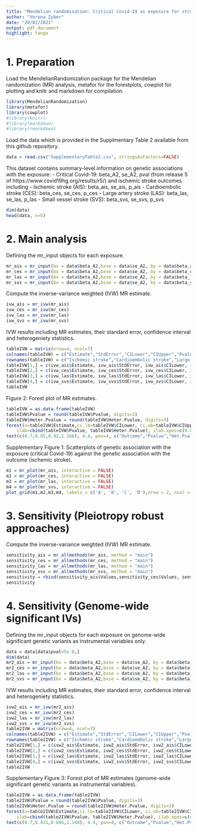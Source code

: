 ```yaml
---
title: "Mendelian randomisation: Critical Covid-19 as exposure for stroke"
author: "Verena Zuber"
date: "20/02/2021"
output: pdf_document
highlight: tango
---
```



# 1. Preparation


Load the MendelianRandomization package for the Mendelian randomization (MR) analysis, metafor for the forestplots, cowplot for plotting and knitr and markdown for compilation.
```r
library(MendelianRandomization)
library(metafor)
library(cowplot)
#library(knitr)
#library(markdown)
#library(rmarkdown)
```

Load the data which is provided in the Supplmentary Table 2 available from this github repository.
```r
data = read.csv("SupplementaryTable2.csv", stringsAsFactors=FALSE)
```

This dataset contains summary-level information on genetic associations with the exposure:
- Critical Covid-19: beta_A2, se_A2, pval (from release 5 of https://www.covid19hg.org/results/r5/)
and ischemic stroke outcomes including
- Ischemic stroke (AIS): beta_ais, se_ais, p_ais
- Cardioembolic stroke (CES): beta_ces, se_ces, p_ces
- Large artery stroke (LAS): beta_las, se_las, p_las
- Small vessel stroke (SVS): beta_svs, se_svs, p_svs
```r
dim(data)
head(data, n=5)
```


# 2. Main analysis

Defining the mr_input objects for each exposure.
```r
mr_ais = mr_input(bx = data$beta_A2,bxse = data$se_A2, by = data$beta_ais, byse = data$se_ais)
mr_ces = mr_input(bx = data$beta_A2,bxse = data$se_A2, by = data$beta_ces, byse = data$se_ces)
mr_las = mr_input(bx = data$beta_A2,bxse = data$se_A2, by = data$beta_las, byse = data$se_las)
mr_svs = mr_input(bx = data$beta_A2,bxse = data$se_A2, by = data$beta_svs, byse = data$se_svs)
```

Compute the inverse-variance weighted (IVW) MR estimate.
```r
ivw_ais = mr_ivw(mr_ais)
ivw_ces = mr_ivw(mr_ces)
ivw_las = mr_ivw(mr_las)
ivw_svs = mr_ivw(mr_svs)
```

IVW results including MR estimates, their standard error, confidence interval and heterogeniety statistics.
```r
tableIVW = matrix(nrow=4, ncol=7)
colnames(tableIVW) = c("Estimate","StdError","CILower","CIUpper","Pvalue","Q-stat", "Heter.Pvalue")
rownames(tableIVW) = c("Ischemic stroke","Cardioembolic stroke","Large artery stroke","Small vessel stroke")
tableIVW[1,] = c(ivw_ais$Estimate, ivw_ais$StdError, ivw_ais$CILower, ivw_ais$CIUpper, ivw_ais$Pvalue, ivw_ais$Heter.Stat)
tableIVW[2,] = c(ivw_ces$Estimate, ivw_ces$StdError, ivw_ces$CILower, ivw_ces$CIUpper, ivw_ces$Pvalue, ivw_ces$Heter.Stat)
tableIVW[3,] = c(ivw_las$Estimate, ivw_las$StdError, ivw_las$CILower, ivw_las$CIUpper, ivw_las$Pvalue, ivw_las$Heter.Stat)
tableIVW[4,] = c(ivw_svs$Estimate, ivw_svs$StdError, ivw_svs$CILower, ivw_svs$CIUpper, ivw_svs$Pvalue, ivw_svs$Heter.Stat)
tableIVW
```

Figure 2: Forest plot of MR estimates. 

```r
tableIVW = as.data.frame(tableIVW)
tableIVW$Pvalue = round(tableIVW$Pvalue, digits=3)
tableIVW$Heter.Pvalue = round(tableIVW$Heter.Pvalue, digits=3)
forest(x=tableIVW$Estimate,ci.lb=tableIVW$CILower, ci.ub=tableIVW$CIUpper,refline=1,xlab="Odds ratio",slab=rownames(tableIVW),transf=exp, digits=3L, top=1, 
	ilab=cbind(tableIVW$Pvalue, tableIVW$Heter.Pvalue), ilab.xpos=c(0.852,0.922), ilab.pos=4, xlim=c(0.7,1.3))
text(c(0.7,0.85,0.92,1.166), 4.4, pos=4, c("Outcome","Pvalue","Het.Pvalue", "Estimate [CI]"),font=2)
```

Supplementary Figure 1: Scatterplots of genetic association with the exposure (critical Covid-19) against the genetic association with the outcome (ischemic stroke).

```r
m1 = mr_plot(mr_ais, interactive = FALSE)
m2 = mr_plot(mr_ces, interactive = FALSE)
m3 = mr_plot(mr_las, interactive = FALSE)
m4 = mr_plot(mr_svs, interactive = FALSE)
plot_grid(m1,m2,m3,m4, labels = c('A', 'B', 'C', 'D'),nrow = 2, ncol = 2)
```


# 3. Sensitivity (Pleiotropy robust approaches) 

Compute the inverse-variance weighted (IVW) MR estimate.
```r
sensitivity_ais = mr_allmethods(mr_ais, method = "main")
sensitivity_ces = mr_allmethods(mr_ces, method = "main")
sensitivity_las = mr_allmethods(mr_las, method = "main")
sensitivity_svs = mr_allmethods(mr_svs, method = "main")
sensitivity = rbind(sensitivity_ais$Values,sensitivity_ces$Values, sensitivity_las$Values, sensitivity_svs$Values)
sensitivity
```

# 4. Sensitivity (Genome-wide significant IVs)

Defining the mr_input objects for each exposure on genome-wide significant genetic variants as instrumental variables only.
```r
data = data[data$pval<5e-8,]
dim(data)
mr2_ais = mr_input(bx = data$beta_A2,bxse = data$se_A2, by = data$beta_ais, byse = data$se_ais)
mr2_ces = mr_input(bx = data$beta_A2,bxse = data$se_A2, by = data$beta_ces, byse = data$se_ces)
mr2_las = mr_input(bx = data$beta_A2,bxse = data$se_A2, by = data$beta_las, byse = data$se_las)
mr2_svs = mr_input(bx = data$beta_A2,bxse = data$se_A2, by = data$beta_svs, byse = data$se_svs)
```

IVW results including MR estimates, their standard error, confidence interval and heterogeniety statistics.
```r
ivw2_ais = mr_ivw(mr2_ais)
ivw2_ces = mr_ivw(mr2_ces)
ivw2_las = mr_ivw(mr2_las)
ivw2_svs = mr_ivw(mr2_svs)
table2IVW = matrix(nrow=4, ncol=7)
colnames(table2IVW) = c("Estimate","StdError","CILower","CIUpper","Pvalue","Q-stat", "Heter.Pvalue")
rownames(table2IVW) = c("Ischemic stroke","Cardioembolic stroke","Large artery stroke","Small vessel stroke")
table2IVW[1,] = c(ivw2_ais$Estimate, ivw2_ais$StdError, ivw2_ais$CILower, ivw2_ais$CIUpper, ivw2_ais$Pvalue, ivw2_ais$Heter.Stat)
table2IVW[2,] = c(ivw2_ces$Estimate, ivw2_ces$StdError, ivw2_ces$CILower, ivw2_ces$CIUpper, ivw2_ces$Pvalue, ivw2_ces$Heter.Stat)
table2IVW[3,] = c(ivw2_las$Estimate, ivw2_las$StdError, ivw2_las$CILower, ivw2_las$CIUpper, ivw2_las$Pvalue, ivw2_las$Heter.Stat)
table2IVW[4,] = c(ivw2_svs$Estimate, ivw2_svs$StdError, ivw2_svs$CILower, ivw2_svs$CIUpper, ivw2_svs$Pvalue, ivw2_svs$Heter.Stat)
table2IVW
```

Supplementary Figure 3: Forest plot of MR estimates (genome-wide significant genetic variants as instrumental variables).

```r
table2IVW = as.data.frame(table2IVW)
table2IVW$Pvalue = round(table2IVW$Pvalue, digits=3)
table2IVW$Heter.Pvalue = round(table2IVW$Heter.Pvalue, digits=3)
forest(x=table2IVW$Estimate,ci.lb=table2IVW$CILower, ci.ub=table2IVW$CIUpper,refline=1,xlab="Odds ratio",slab=rownames(table2IVW),transf=exp, digits=3L, top=1, 
	ilab=cbind(table2IVW$Pvalue, table2IVW$Heter.Pvalue), ilab.xpos=c(0.835,0.89), ilab.pos=4, xlim=c(0.7,1.28))
text(c(0.7,0.831,0.886,1.148), 4.4, pos=4, c("Outcome","Pvalue","Het.Pvalue", "Estimate [CI]"),font=2)
```



<!--
# for compilation use:
library(knitr)
library(markdown)
library(rmarkdown)
render("mr-covid19-stroke.Rmd")
-->



